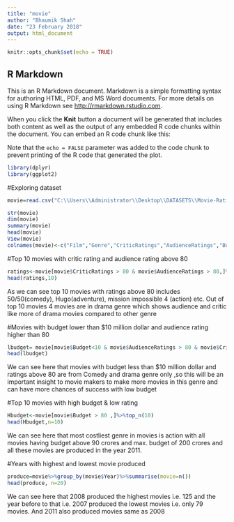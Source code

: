---
title: "movie"
author: "Bhaumik Shah"
date: "23 February 2018"
output: html_document
---

```{r setup, include=FALSE}
knitr::opts_chunk$set(echo = TRUE)
```

## R Markdown

This is an R Markdown document. Markdown is a simple formatting syntax for authoring HTML, PDF, and MS Word documents. For more details on using R Markdown see <http://rmarkdown.rstudio.com>.

When you click the **Knit** button a document will be generated that includes both content as well as the output of any embedded R code chunks within the document. You can embed an R code chunk like this:




Note that the `echo = FALSE` parameter was added to the code chunk to prevent printing of the R code that generated the plot.

```{r}
library(dplyr)
library(ggplot2)
```
#Exploring dataset
```{r}
movie=read.csv("C:\\Users\\Administrator\\Desktop\\DATASETS\\Movie-Ratings.csv")

str(movie)
dim(movie)
summary(movie)
head(movie)
View(movie)
colnames(movie)<-c("Film","Genre","CriticRatings","AudienceRatings","Budget","Year")
```
#Top 10 movies with critic rating and audience rating above 80
```{r}
ratings<-movie[movie$CriticRatings > 80 & movie$AudienceRatings > 80,]%>%top_n(10)
head(ratings,10)
```

As we can see top 10 movies with ratings above 80 includes 50/50(comedy), Hugo(adventure), mission impossible 4 (action) etc. Out of top 10 movies 4 movies are in drama genre which shows audience and critic like more of drama movies compared to other genre

#Movies with budget lower than $10 million dollar and audience rating higher than 80

```{r}
lbudget= movie[movie$Budget<10 & movie$AudienceRatings > 80 & movie$CriticRatings> 80,]
head(lbudget)
```
We can see here that movies with budget less than $10 million dollar and ratings above 80 are from Comedy and drama genre only ,so this will be an important insight to movie makers to make more movies in this genre and can have more chances of success with low budget


#Top 10 movies with high budget & low rating

```{r}
Hbudget<-movie[movie$Budget > 80 ,]%>%top_n(10)
head(Hbudget,n=10)
```
We can see here that most costliest genre in movies is action with all movies having budget above 90 crores and max. budget of 200 crores and all these movies are produced in the year 2011.

#Years with highest and lowest movie produced
```{r}
produce=movie%>%group_by(movie$Year)%>%summarise(movie=n())
head(produce, n=20)
```

We can see here that 2008 produced the highest movies i.e. 125 and the year before to that i.e. 2007 produced the lowest movies i.e. only 79 movies. And 2011 also produced movies same as 2008



